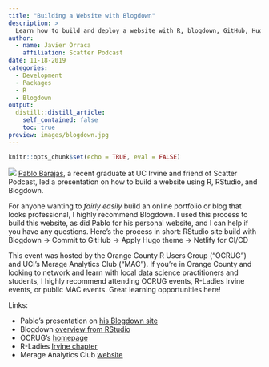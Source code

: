 ```yaml
---
title: "Building a Website with Blogdown"
description: > 
  Learn how to build and deploy a website with R, blogdown, GitHub, Hugo, and Netlify.
author:
  - name: Javier Orraca
    affiliation: Scatter Podcast
date: 11-18-2019
categories:
  - Development
  - Packages
  - R
  - Blogdown
output:
  distill::distill_article:
    self_contained: false
    toc: true
preview: images/blogdown.jpg
---
```


```r
knitr::opts_chunk$set(echo = TRUE, eval = FALSE)
```

![](./images/blogdown.jpg)
[Pablo Barajas](https://www.linkedin.com/in/pabloibarajas/), a recent graduate at UC Irvine and friend of Scatter Podcast, led a presentation on how to build a website using R, RStudio, and Blogdown.

For anyone wanting to _fairly easily_ build an online portfolio or blog that looks professional, I highly recommend Blogdown. I used this process to build this website, as did Pablo for his personal website, and I can help if you have any questions. Here's the process in short: RStudio site build with Blogdown -> Commit to GitHub -> Apply Hugo theme -> Netlify for CI/CD

This event was hosted by the Orange County R Users Group ("OCRUG") and UCI's Merage Analytics Club ("MAC"). If you're in Orange County and looking to network and learn with local data science practitioners and students, I highly recommend attending OCRUG events, R-Ladies Irvine events, or public MAC events. Great learning opportunities here!


Links:

* Pablo's presentation on [his Blogdown site](https://pbarajas.rbind.io/posts/website-tutorial/)
* Blogdown [overview from RStudio](https://blog.rstudio.com/2017/09/11/announcing-blogdown/)
* OCRUG's [homepage](https://ocrug.org)
* R-Ladies [Irvine chapter](https://www.rladiesirvine.org)
* Merage Analytics Club [website](https://sites.uci.edu/merageaa/)